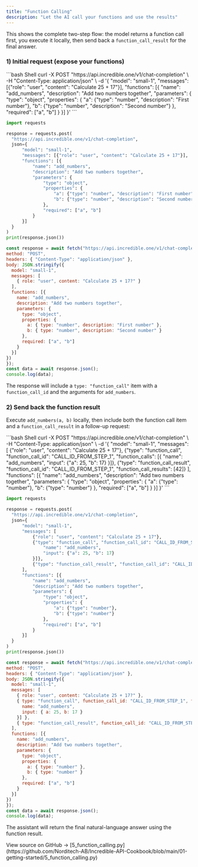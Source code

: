 ```yaml
---
title: "Function Calling"
description: "Let the AI call your functions and use the results"
---
```


This shows the complete two-step flow: the model returns a function call first, you execute it locally, then send back a `function_call_result` for the final answer.

### 1) Initial request (expose your functions)

<CodeGroup>
  ```bash Shell
curl -X POST "https://api.incredible.one/v1/chat-completion" \
  -H "Content-Type: application/json" \
  -d '{
    "model": "small-1",
    "messages": [{"role": "user", "content": "Calculate 25 + 17"}],
    "functions": [{
      "name": "add_numbers",
      "description": "Add two numbers together",
      "parameters": {
        "type": "object",
        "properties": {
          "a": {"type": "number", "description": "First number"},
          "b": {"type": "number", "description": "Second number"}
        },
        "required": ["a", "b"]
      }
    }]
  }'
  ```

  ```python Python
import requests

response = requests.post(
    "https://api.incredible.one/v1/chat-completion",
    json={
        "model": "small-1",
        "messages": [{"role": "user", "content": "Calculate 25 + 17"}],
        "functions": [{
            "name": "add_numbers",
            "description": "Add two numbers together",
            "parameters": {
                "type": "object",
                "properties": {
                    "a": {"type": "number", "description": "First number"},
                    "b": {"type": "number", "description": "Second number"}
                },
                "required": ["a", "b"]
            }
        }]
    }
)
print(response.json())
  ```

  ```javascript JavaScript
const response = await fetch("https://api.incredible.one/v1/chat-completion", {
  method: "POST",
  headers: { "Content-Type": "application/json" },
  body: JSON.stringify({
    model: "small-1",
    messages: [
      { role: "user", content: "Calculate 25 + 17?" }
    ],
    functions: [{
      name: "add_numbers",
      description: "Add two numbers together",
      parameters: {
        type: "object",
        properties: {
          a: { type: "number", description: "First number" },
          b: { type: "number", description: "Second number" }
        },
        required: ["a", "b"]
      }
    }]
  })
});
const data = await response.json();
console.log(data);
  ```
</CodeGroup>

The response will include a `type: "function_call"` item with a `function_call_id` and the arguments for `add_numbers`.

### 2) Send back the function result

Execute `add_numbers(a, b)` locally, then include both the function call item and a `function_call_result` in a follow-up request:

<CodeGroup>
  ```bash Shell
curl -X POST "https://api.incredible.one/v1/chat-completion" \
  -H "Content-Type: application/json" \
  -d '{
    "model": "small-1",
    "messages": [
      {"role": "user", "content": "Calculate 25 + 17"},
      {"type": "function_call", "function_call_id": "CALL_ID_FROM_STEP_1", "function_calls": [{
        "name": "add_numbers",
        "input": {"a": 25, "b": 17}
      }]},
      {"type": "function_call_result", "function_call_id": "CALL_ID_FROM_STEP_1", "function_call_results": [42]}
    ],
    "functions": [{
      "name": "add_numbers",
      "description": "Add two numbers together",
      "parameters": {
        "type": "object",
        "properties": {
          "a": {"type": "number"},
          "b": {"type": "number"}
        },
        "required": ["a", "b"]
      }
    }]
  }'
  ```

  ```python Python
import requests

response = requests.post(
    "https://api.incredible.one/v1/chat-completion",
    json={
        "model": "small-1",
        "messages": [
            {"role": "user", "content": "Calculate 25 + 17"},
            {"type": "function_call", "function_call_id": "CALL_ID_FROM_STEP_1", "function_calls": [{
                "name": "add_numbers",
                "input": {"a": 25, "b": 17}
            }]},
            {"type": "function_call_result", "function_call_id": "CALL_ID_FROM_STEP_1", "function_call_results": [42]}
        ],
        "functions": [{
            "name": "add_numbers",
            "description": "Add two numbers together",
            "parameters": {
                "type": "object",
                "properties": {
                    "a": {"type": "number"},
                    "b": {"type": "number"}
                },
                "required": ["a", "b"]
            }
        }]
    }
)
print(response.json())
  ```

  ```javascript JavaScript
const response = await fetch("https://api.incredible.one/v1/chat-completion", {
  method: "POST",
  headers: { "Content-Type": "application/json" },
  body: JSON.stringify({
    model: "small-1",
    messages: [
      { role: "user", content: "Calculate 25 + 17?" },
      { type: "function_call", function_call_id: "CALL_ID_FROM_STEP_1", function_calls: [{
        name: "add_numbers",
        input: { a: 25, b: 17 }
      }] },
      { type: "function_call_result", function_call_id: "CALL_ID_FROM_STEP_1", function_call_results: [42] }
    ],
    functions: [{
      name: "add_numbers",
      description: "Add two numbers together",
      parameters: {
        type: "object",
        properties: {
          a: { type: "number" },
          b: { type: "number" }
        },
        required: ["a", "b"]
      }
    }]
  })
});
const data = await response.json();
console.log(data);
  ```
</CodeGroup>

The assistant will return the final natural-language answer using the function result.

<Note>
View source on GitHub → [5_function_calling.py](https://github.com/Norditech-AB/Incredible-API-Cookbook/blob/main/01-getting-started/5_function_calling.py)
</Note>

